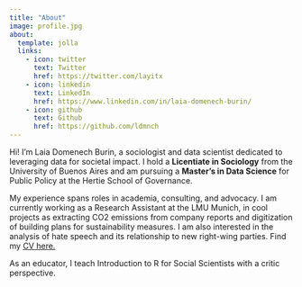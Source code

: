 ```yaml
---
title: "About"
image: profile.jpg
about:
  template: jolla
  links:
    - icon: twitter
      text: Twitter
      href: https://twitter.com/layitx
    - icon: linkedin
      text: LinkedIn
      href: https://www.linkedin.com/in/laia-domenech-burin/
    - icon: github
      text: Github
      href: https://github.com/ldmnch
---
```


Hi! I'm Laia Domenech Burin, a sociologist and data scientist dedicated to leveraging data for societal impact. I hold a **Licentiate in Sociology** from the University of Buenos Aires and am pursuing a **Master's in Data Science** for Public Policy at the Hertie School of Governance.

My experience spans roles in academia, consulting, and advocacy. I am currently working as a Research Assistant at the LMU Munich, in cool projects as extracting CO2 emissions from company reports and digitization of building plans for sustainability measures. I am also interested in the analysis of hate speech and its relationship to new right-wing parties. Find my [CV here.](https://drive.google.com/file/d/1TSejJXJInPAuhvBZKU0FuSO5ZHq3dnYH/view?usp=sharing)

As an educator, I teach Introduction to R for Social Scientists with a critic perspective. 